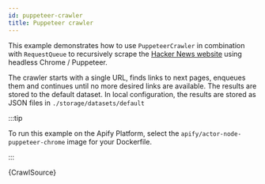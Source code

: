 ```yaml
---
id: puppeteer-crawler
title: Puppeteer crawler
---
```



This example demonstrates how to use <CrawleeApiLink to="puppeteer-crawler/class/PuppeteerCrawler">`PuppeteerCrawler`</CrawleeApiLink> in combination
with <ApiLink to="apify/class/RequestQueue">`RequestQueue`</ApiLink>
to recursively scrape the [Hacker News website](https://news.ycombinator.com) using headless Chrome / Puppeteer.

The crawler starts with a single URL, finds links to next pages, enqueues them and continues until no more desired links are available. The results
are stored to the default dataset. In local configuration, the results are stored as JSON files in `./storage/datasets/default`

:::tip

To run this example on the Apify Platform, select the `apify/actor-node-puppeteer-chrome` image for your Dockerfile.

:::

<CodeBlock className="language-js">
	{CrawlSource}
</CodeBlock>
